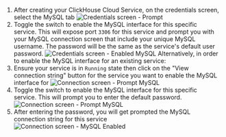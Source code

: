 1. After creating your ClickHouse Cloud Service, on the credentials screen, select the MySQL tab
![Credentials screen - Prompt](./images/mysql1.png)
2. Toggle the switch to enable the MySQL interface for this specific service. This will expose port `3306` for this service and prompt you with your MySQL connection screen that include your unique MySQL username. The password will be the same as the service's default user password.
![Credentials screen - Enabled MySQL](./images/mysql2.png)
Alternatively, in order to enable the MySQL interface for an existing service:
3. Ensure your service is in `Running` state then click on the "View connection string" button for the service you want to enable the MySQL interface for
![Connection screen - Prompt MySQL](./images/mysql3.png)
4. Toggle the switch to enable the MySQL interface for this specific service. This will prompt you to enter the default password.
![Connection screen - Prompt MySQL](./images/mysql4.png)
5. After entering the password, you will get prompted the MySQL connection string for this service
![Connection screen -  MySQL Enabled](./images/mysql5.png)
